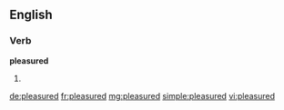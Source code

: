 ==English==

===Verb===
'''pleasured'''

# {{past of|[[pleasure]]}}

[[de:pleasured]]
[[fr:pleasured]]
[[mg:pleasured]]
[[simple:pleasured]]
[[vi:pleasured]]